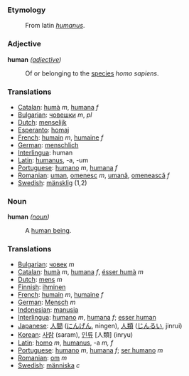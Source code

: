 === Etymology ===

:From latin ''[[humanus]]''.

=== Adjective ===

'''human''' ''([[adjective]])''
:Of or belonging to the [[species]] ''homo sapiens''.

=== Translations ===

*[[Catalan]]: [[humà]] ''m'', [[humana]] ''f''
*[[Bulgarian]]: [[човешки]] ''m'', ''pl''
*[[Dutch]]: [[menselijk]]
*[[Esperanto]]: [[homaj]]
*[[French]]: [[humain]] ''m'', [[humaine]] ''f''
*[[German]]: [[menschlich]]
*[[Interlingua]]: human
*[[Latin]]: [[humanus]], -a, -um
*[[Portuguese]]: [[humano]] ''m'', [[humana]] ''f''
*[[Romanian]]: [[uman]], [[omenesc]] ''m'', [[umană]], [[omenească]] ''f''
*[[Swedish]]: [[mänsklig]] (1,2)

=== Noun ===

'''human''' ''([[noun]])''
:A [[human being]].

=== Translations ===

*[[Bulgarian]]: [[човек]] ''m''
*[[Catalan]]: [[humà]] ''m'', [[humana]] ''f'', [[ésser humà]] ''m'' 
*[[Dutch]]: [[mens]] ''m''
*[[Finnish]]: [[ihminen]]
*[[French]]: [[humain]] ''m'', [[humaine]] ''f''
*[[German]]: [[Mensch]] ''m''
*[[Indonesian]]: [[manusia]]
*[[Interlingua]]: [[humano]] ''m'', [[humana]] ''f''; [[esser human]]
*[[Japanese]]: [[人間]] ([[にんげん]], ningen),  [[人類]] ([[じんるい]], jinrui)
*[[Korean]]: [[사람]] (saram), [[인류]] [人類] (inryu)
*[[Latin]]: [[homo]] ''m'', [[humanus]], -a ''m, f''
*[[Portuguese]]: [[humano]] ''m'', [[humana]] ''f''; [[ser humano]] ''m''
*[[Romanian]]: [[om]] ''m''
*[[Swedish]]: [[människa]] ''c''